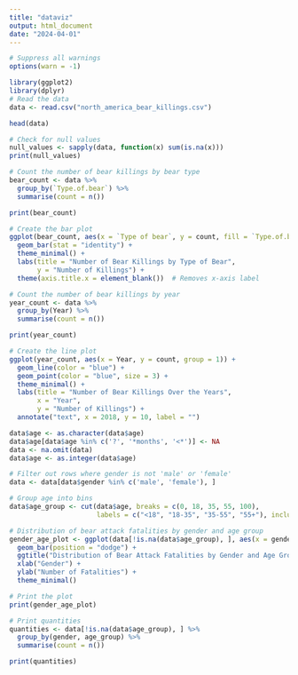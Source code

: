 ```yaml
---
title: "dataviz"
output: html_document
date: "2024-04-01"
---
```

```r
# Suppress all warnings
options(warn = -1)
```

```r
library(ggplot2)
library(dplyr)
# Read the data
data <- read.csv("north_america_bear_killings.csv")

head(data)
```

```r
# Check for null values
null_values <- sapply(data, function(x) sum(is.na(x)))
print(null_values)
```

```r
# Count the number of bear killings by bear type
bear_count <- data %>% 
  group_by(`Type.of.bear`) %>% 
  summarise(count = n())

print(bear_count)

# Create the bar plot
ggplot(bear_count, aes(x = `Type of bear`, y = count, fill = `Type.of.bear`)) +
  geom_bar(stat = "identity") +
  theme_minimal() +
  labs(title = "Number of Bear Killings by Type of Bear",
       y = "Number of Killings") +
  theme(axis.title.x = element_blank())  # Removes x-axis label
```
```r
# Count the number of bear killings by year
year_count <- data %>% 
  group_by(Year) %>% 
  summarise(count = n())

print(year_count)

# Create the line plot
ggplot(year_count, aes(x = Year, y = count, group = 1)) +
  geom_line(color = "blue") +
  geom_point(color = "blue", size = 3) +
  theme_minimal() +
  labs(title = "Number of Bear Killings Over the Years",
       x = "Year",
       y = "Number of Killings") +
  annotate("text", x = 2018, y = 10, label = "")
```
```r
data$age <- as.character(data$age)
data$age[data$age %in% c('?', '*months', '<*')] <- NA
data <- na.omit(data)
data$age <- as.integer(data$age)

# Filter out rows where gender is not 'male' or 'female'
data <- data[data$gender %in% c('male', 'female'), ]

# Group age into bins
data$age_group <- cut(data$age, breaks = c(0, 18, 35, 55, 100), 
                      labels = c("<18", "18-35", "35-55", "55+"), include.lowest = TRUE)

# Distribution of bear attack fatalities by gender and age group
gender_age_plot <- ggplot(data[!is.na(data$age_group), ], aes(x = gender, fill = age_group)) +
  geom_bar(position = "dodge") +
  ggtitle("Distribution of Bear Attack Fatalities by Gender and Age Group") +
  xlab("Gender") +
  ylab("Number of Fatalities") +
  theme_minimal()

# Print the plot
print(gender_age_plot)

# Print quantities 
quantities <- data[!is.na(data$age_group), ] %>% 
  group_by(gender, age_group) %>% 
  summarise(count = n())

print(quantities)

```

